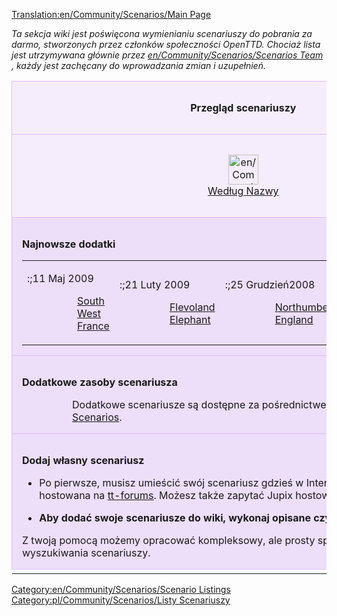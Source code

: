 [[Translation:en/Community/Scenarios/Main Page]]
<!--{{outdated|Substantially outdated, use the online content service for scenarios, or forums https://www.tt-forums.net/viewforum.php?f=60}}-->
{{pl/Nieaktualizowane|Zasadniczo nieaktualne, skorzystaj z usługi treści online dla scenariuszy lub forów https://www.tt-forums.net/viewforum.php?f=60}}



''Ta sekcja wiki jest poświęcona wymienianiu scenariuszy do pobrania za darmo, stworzonych przez członków społeczności OpenTTD. Chociaż lista jest utrzymywana głównie przez [[en/Community/Scenarios/Scenarios Team]]<!--[[Zespół scenariuszy/Pl]]--> , każdy jest zachęcany do wprowadzania zmian i uzupełnień.''

{{en/-}}

{| cellspacing="3" class="mainpagetable" align="center" width="100%"
|- valign="top" 
|colspan="7" style="font-size: 100%; BACKGROUND-COLOR: #F5EDFC; border: 1px solid #E1BBFF; margin: 0; padding: 1em; text-align: center"|<font size="3">'''Przegląd scenariuszy'''</font>
|-
|style="font-size: 100%; BACKGROUND-COLOR: #F5EDFC; border: 1px solid #E1BBFF; margin: 0; padding: 1em; text-align: center; width:14%"|[[File:en/Community/Scenarios/Scnlist-alphabetical.png|48px]]<br />[[en/Community/Scenarios/List|Według Nazwy]]
|style="font-size: 100%; BACKGROUND-COLOR: #F5EDFC; border: 1px solid #E1BBFF; margin: 0; padding: 1em; text-align: center; width:14%"|[[File:en/Community/Scenarios/Scnlist-difficulty.png|48px]]<br />[[en/Community/Scenarios/Difficulty/Main Page|Według Trudności]]
|style="font-size: 100%; BACKGROUND-COLOR: #F5EDFC; border: 1px solid #E1BBFF; margin: 0; padding: 1em; text-align: center; width:14%"|[[File:en/Community/Scenarios/Scnlist-industries.png|48px]]<br />[[en/Community/Scenarios/Industry Density/Main Page|Według Ilości Branż]]
|style="font-size: 100%; BACKGROUND-COLOR: #F5EDFC; border: 1px solid #E1BBFF; margin: 0; padding: 1em; text-align: center; width:14%"|[[File:en/Community/Scenarios/Scnlist-relief.png|48px]]<br />[[en/Community/Scenarios/Relief/Main Page|Wg Żeźby terenu]]
|style="font-size: 100%; BACKGROUND-COLOR: #F5EDFC; border: 1px solid #E1BBFF; margin: 0; padding: 1em; text-align: center; width:14%"|[[File:en/Community/Scenarios/Scnlist-setting.png|48px]]<br />[[en/Community/Scenarios/Climate/Main Page|Wg Ustawień]]
|style="font-size: 100%; BACKGROUND-COLOR: #F5EDFC; border: 1px solid #E1BBFF; margin: 0; padding: 1em; text-align: center; width:14%"|[[File:en/Community/Scenarios/Scnlist-size.png|48px]]<br />[[en/Community/Scenarios/Size/Main Page|Według Rozmiaru]]
|style="font-size: 100%; BACKGROUND-COLOR: #F5EDFC; border: 1px solid #E1BBFF; margin: 0; padding: 1em; text-align: center; width:14%"|[[File:en/Community/Scenarios/Scnlist-realworld.png|48px]]<br />[[pl/Community/Scenarios/Scenariusze oparte na świecie realnym|Bazujące na Realnym Świecie]]
|-
|colspan="7" style="font-size: 100%; BACKGROUND-COLOR: #EDDEFA; border: 1px solid #E1BBFF; margin: 0; padding: 1em 1em 0em 1em; text-align: left;"|

<font size="3">'''Najnowsze dodatki'''</font>

{| style="BACKGROUND-COLOR: #EDDEFA"
|- valign="top"
|
:;11 Maj 2009
::[[en/Community/Scenarios/South West France|South West France]]
|
:;21 Luty 2009
::[[en/Community/Scenarios/Flevoland|Flevoland]]
::[[en/Community/Scenarios/Elephant|Elephant]]
|
:;25 Grudzień2008
::[[en/Community/Scenarios/Northumberland, England|Northumberland, England]]
|
:;08 Grudzień 2008
::[[en/Community/Scenarios/South Yorkshire|South Yorkshire]]
|}

|-
|colspan="7" style="font-size: 100%; BACKGROUND-COLOR: #EDDEFA; border: 1px solid #E1BBFF; margin: 0; padding: 1em 1em 0em 1em; text-align: left;"|

<font size="3">'''Dodatkowe zasoby scenariusza'''</font>

::Dodatkowe scenariusze są dostępne za pośrednictwem [[en/Archive/Community/Content Service|BaNaNas]] at [http://bananas.openttd.org/en/scenario/ BaNaNas Scenarios].

|-
|colspan="7" style="font-size: 100%; BACKGROUND-COLOR: #EDDEFA; border: 1px solid #E1BBFF; margin: 0; padding: 1em 1em 0em 1em; text-align: left;"|

<font size="3">'''Dodaj własny scenariusz'''</font>

*Po pierwsze, musisz umieścić swój scenariusz gdzieś w Internecie. Większość z nich jest hostowana na [http://tt-forums.net tt-forums]. Możesz także zapytać Jupix hostować twoje pliki.

*'''Aby dodać swoje scenariusze do wiki, wykonaj opisane czynności [[en/Community/Scenarios/Scenarios Team#procedure-to-add-a-scenario|tutaj]].'''

Z twoją pomocą możemy opracować kompleksowy, ale prosty sposób przechowywania i wyszukiwania scenariuszy.

|-
|}

[[Category:en/Community/Scenarios/Scenario Listings]] [[Category:pl/Community/Scenarios/Listy Scenariuszy]]